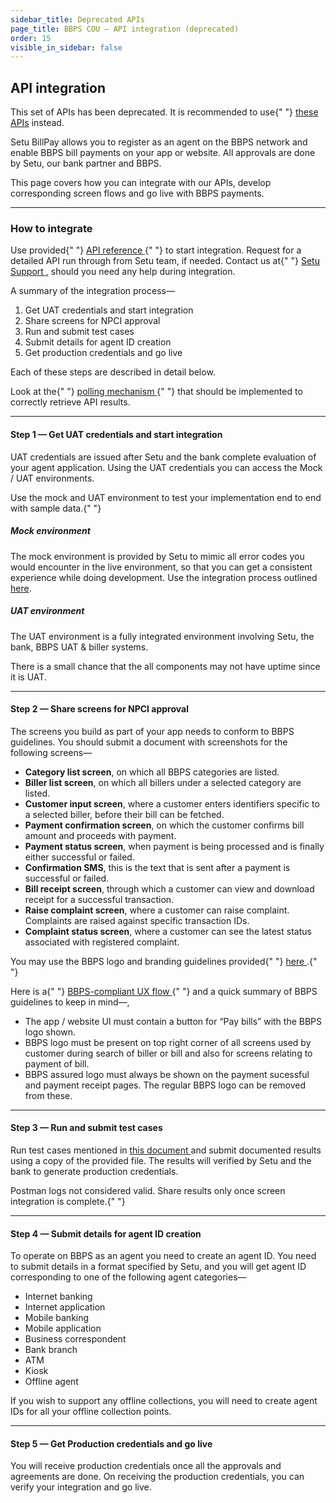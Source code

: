 ```yaml
---
sidebar_title: Deprecated APIs
page_title: BBPS COU — API integration (deprecated)
order: 15
visible_in_sidebar: false
---
```


## API integration

<Callout type="error">
    This set of APIs has been deprecated. It is recommended to use{" "}
    <a href="/payments/billpay/api-integration">these APIs</a> instead.
</Callout>
<br />

Setu BillPay allows you to register as an agent on the BBPS network and enable BBPS bill payments on your app or website. All approvals are done by Setu, our bank partner and BBPS.

This page covers how you can integrate with our APIs, develop corresponding screen flows and go live with BBPS payments.

<hr class="primary" />

### How to integrate

<p>
    Use provided{" "}
    <a href="/payments/billpay/api-reference" target="_blank">
        API reference
    </a>{" "}
    to start integration. Request for a detailed API run through from Setu team,
    if needed. Contact us at{" "}
    <a href="https://setu.co/support" target="_blank">
        Setu Support
    </a>
    , should you need any help during integration.
</p>

A summary of the integration process—

1. Get UAT credentials and start integration
2. Share screens for NPCI approval
3. Run and submit test cases
4. Submit details for agent ID creation
5. Get production credentials and go live

Each of these steps are described in detail below.

<Callout type="highlight">
    Look at the{" "}
    <a
        href="/payments/billpay/api-integration/deprecated/polling"
        target="_blank"
    >
        polling mechanism
    </a>{" "}
    that should be implemented to correctly retrieve API results.
</Callout>

<hr class="primary" />

#### Step 1 — Get UAT credentials and start integration

UAT credentials are issued after Setu and the bank complete evaluation of your agent application. Using the UAT credentials you can access the Mock / UAT environments.

<Callout type="tip">
    Use the mock and UAT environment to test your implementation end to end with
    sample data.{" "}
</Callout>

##### Mock environment

The mock environment is provided by Setu to mimic all error codes you would encounter in the live environment, so that you can get a consistent experience while doing development. Use the integration process outlined <a href="/payments/billpay/api-integration/deprecated/mock-environment" target="_blank">here</a>.

##### UAT environment

The UAT environment is a fully integrated environment involving Setu, the bank, BBPS UAT & biller systems.

<Callout type="warning">
    There is a small chance that the all components may not have uptime since it
    is UAT.
</Callout>

<hr class="primary" />

#### Step 2 — Share screens for NPCI approval

The screens you build as part of your app needs to conform to BBPS guidelines. You should submit a document with screenshots for the following screens—

-   **Category list screen**, on which all BBPS categories are listed.
-   **Biller list screen**, on which all billers under a selected category are listed.
-   **Customer input screen**, where a customer enters identifiers specific to a selected biller, before their bill can be fetched.
-   **Payment confirmation screen**, on which the customer confirms bill amount and proceeds with payment.
-   **Payment status screen**, when payment is being processed and is finally either successful or failed.
-   **Confirmation SMS**, this is the text that is sent after a payment is successful or failed.
-   **Bill receipt screen**, through which a customer can view and download receipt for a successful transaction.
-   **Raise complaint screen**, where a customer can raise complaint. Complaints are raised against specific transaction IDs.
-   **Complaint status screen**, where a customer can see the latest status associated with registered complaint.

<Callout type="tip">
    You may use the BBPS logo and branding guidelines provided{" "}
    <a
        href="https://drive.google.com/drive/folders/1CVgy1xuxHKlqnw5BtN4reCaYh13NmGqK?usp=sharing"
        target="blank"
    >
        here
    </a>
    .{" "}
</Callout>

<br />

<p>
    Here is a{" "}
    <a
        href="https://bills.setu.co/cou/categories/91de2627-b66e-49f6-afba-0285c8da9b0a"
        target="_blank"
    >
        BBPS-compliant UX flow
    </a>{" "}
    and a quick summary of BBPS guidelines to keep in mind—,
</p>

-   The app / website UI must contain a button for “Pay bills” with the BBPS logo shown.
-   BBPS logo must be present on top right corner of all screens used by customer during search of biller or bill and also for screens relating to payment of bill.
-   BBPS assured logo must always be shown on the payment sucessful and payment receipt pages. The regular BBPS logo can be removed from these.

<hr class="primary" />

#### Step 3 — Run and submit test cases

Run test cases mentioned in <a href="https://docs.google.com/spreadsheets/d/1h774FCseJKlxYpB2nflN-ONnmEZQiMoF6Ufpiyz0dxA/edit#gid=0" target="_blank"> this document </a> and submit documented results using a copy of the provided file. The results will verified by Setu and the bank to generate production credentials.

<Callout type="warning">
    Postman logs not considered valid. Share results only once screen
    integration is complete.{" "}
</Callout>

<hr class="primary" />

#### Step 4 — Submit details for agent ID creation

To operate on BBPS as an agent you need to create an agent ID. You need to submit details in a format specified by Setu, and you will get agent ID corresponding to one of the following agent categories—

-   Internet banking
-   Internet application
-   Mobile banking
-   Mobile application
-   Business correspondent
-   Bank branch
-   ATM
-   Kiosk
-   Offline agent

<Callout type="tip">
    If you wish to support any offline collections, you will need to create
    agent IDs for all your offline collection points.
</Callout>

<hr class="primary" />

#### Step 5 — Get Production credentials and go live

You will receive production credentials once all the approvals and agreements are done. On receiving the production credentials, you can verify your integration and go live.

<WasPageHelpful />
